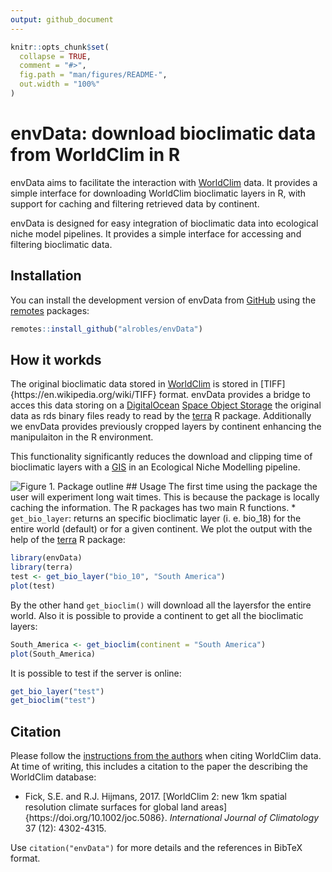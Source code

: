 ```yaml
---
output: github_document
---
```


<!-- README.md is generated from README.Rmd. Please edit that file -->

```r
knitr::opts_chunk$set(
  collapse = TRUE,
  comment = "#>",
  fig.path = "man/figures/README-",
  out.width = "100%"
)
```

# envData: download bioclimatic data from WorldClim in R
<!-- badges: start -->
<!-- badges: end -->

envData aims to  facilitate the interaction with [WorldClim](https://worldclim.org/)
data. It provides a simple interface for downloading WorldClim bioclimatic layers
in R, with support for caching and filtering retrieved data by continent.

envData is designed for easy integration of bioclimatic data into ecological niche model pipelines. It provides a simple interface for accessing and filtering bioclimatic data.

## Installation

You can install the development version of envData  from [GitHub](https://github.com/alrobles/envData) using the [remotes](https://github.com/r-lib/remotes) packages:

``` r
remotes::install_github("alrobles/envData")
```

## How it workds
The original bioclimatic data stored in [WorldClim](https://worldclim.org/) is stored in [TIFF]{https://en.wikipedia.org/wiki/TIFF} format. envData provides a bridge
to acces this data storing on a [DigitalOcean](https://www.digitalocean.com/) [Space Object Storage](https://docs.digitalocean.com/products/spaces/?_gl=1*7abst9*_ga*MTQ5MzA0NzA4NS4xNzE2NjE3MDQ1*_ga_TYR2BYTLL0*MTcxNzU3MDA0MC4xMy4xLjE3MTc1NzAwNzcuMjMuMC4w) the original data as rds binary files ready to read
by the [terra](https://rspatial.github.io/terra/) R package. Additionally we envData
provides previously cropped layers by continent enhancing the manipulaiton in the R environment. 

This functionality significantly reduces the download and clipping time of bioclimatic layers with a [GIS](https://en.wikipedia.org/wiki/Geographic_information_system) in an Ecological Niche Modelling pipeline.

![Figure 1. Package outline](./man/figures/envData_diagram.png)
## Usage
The first time using the package the user will experiment long wait times. This is 
because the package is locally caching the information.
The R packages has two main R functions.
* `get_bio_layer`: returns an specific bioclimatic layer (i. e. bio_18) for the entire world (default) or for a given continent. We plot the output with the 
help of the [terra](https://rspatial.github.io/terra/) R package:

```r
library(envData)
library(terra) 
test <- get_bio_layer("bio_10", "South America")
plot(test)
```

By the other hand `get_bioclim()` will download all the layersfor the entire world. Also it is possible to provide a continent to get all the bioclimatic layers:


```r
South_America <- get_bioclim(continent = "South America")
plot(South_America)
```

It is possible to test if the server is online:

```r
get_bio_layer("test")
get_bioclim("test")
```


## Citation

Please follow the [instructions from the authors](https://worldclim.org/data/worldclim21.html) when citing WorldClim data. 
At time of writing, this includes a citation to the paper the describing the WorldClim database:

* Fick, S.E. and R.J. Hijmans, 2017. [WorldClim 2: new 1km spatial resolution climate surfaces for global land areas]{https://doi.org/10.1002/joc.5086}. *International Journal of Climatology* 37 (12): 4302-4315.

Use `citation("envData")` for more details and the references in BibTeX format.
